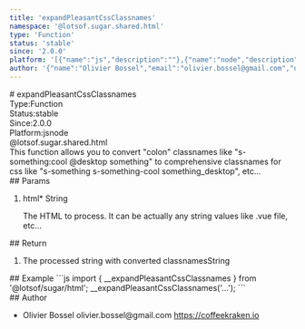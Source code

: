 ```yaml
---
title: 'expandPleasantCssClassnames'
namespace: '@lotsof.sugar.shared.html'
type: 'Function'
status: 'stable'
since: '2.0.0'
platform: '[{"name":"js","description":""},{"name":"node","description":""}]'
author: '{"name":"Olivier Bossel","email":"olivier.bossel@gmail.com","url":"https://coffeekraken.io"}'
---
```

<div class="docmap-mdx">
# expandPleasantCssClassnames
<div class="_metas">
<div class="_type"><span class="_type-label">Type:</span><span class="_type-value">Function</span></div>
<div class="_status"><span class="_status-label">Status:</span><span class="_status-value -stable">stable</span></div>
<div class="_since"><span class="_since-label">Since:</span><span class="_since-value">2.0.0</span></div>
<div class="_platform"><span class="_platform-label">Platform:</span><span class="_platform-value">js</span><span class="_platform-value">node</span></div>
</div>
<div class="_namespace">@lotsof.sugar.shared.html</div>
<div class="_description">
This function allows you to convert &quot;colon&quot; classnames like &quot;s-something:cool @desktop something&quot;
to comprehensive classnames for css like &quot;s-something s-something-cool something_desktop&quot;, etc...
</div>
<div class="_params">
## Params
<ol class="_list">
<li class="_item">
<span class="_name">html<span class="_required">*</span></span><span class="_default"></span> <span class="_type">String</span>
<p class="_description">The HTML to process. It can be actually any string values like .vue file, etc...</p>
</li>
</ol>
</div>
<div class="_return">
## Return
<ol class="_list">
<li class="_item">
<span class="_description">The processed string with converted classnames</span><span class="_default"></span><span class="_type">String</span>
</li>
</ol>
</div>
<div class="_examples">
## Example
```js
import { __expandPleasantCssClassnames } from '@lotsof/sugar/html';
__expandPleasantCssClassnames('...');
```
</div>
<div class="_author">
## Author
<ul class="_list">
<li class="_item">
<span class="_name">Olivier Bossel</span>
<span class="_email">olivier.bossel@gmail.com</span>
<a href="https://coffeekraken.io" target="_blank" class="_url">https://coffeekraken.io</a>
</li>
</ul>
</div>
</div>